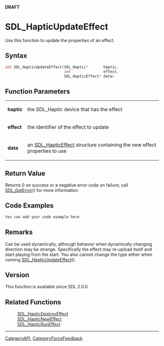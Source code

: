 <span color="red">'''DRAFT'''</span>

= SDL_HapticUpdateEffect =
Use this function to update the properties of an effect.


== Syntax ==
<syntaxhighlight lang='c++'>
int SDL_HapticUpdateEffect(SDL_Haptic*       haptic,
                           int               effect,
                           SDL_HapticEffect* data)
</syntaxhighlight>

== Function Parameters ==
{|
|'''haptic'''
|the SDL_Haptic device that has the effect
|-
|'''effect'''
|the identifier of the effect to update
|-
|'''data'''
|an [[SDL_HapticEffect]] structure containing the new effect properties to use
|}

== Return Value ==
Returns 0 on success or a negative error code on failure; call [[SDL_GetError]]() for more information.

== Code Examples ==
<syntaxhighlight lang='c++'>
You can add your code example here
</syntaxhighlight>

== Remarks ==
Can be used dynamically, although behavior when dynamically changing direction may be strange. Specifically the effect may re-upload itself and start playing from the start. You also cannot change the type either when running [[SDL_HapticUpdateEffect]]().

== Version ==
This function is available since SDL 2.0.0.

== Related Functions ==
:[[SDL_HapticDestroyEffect]]
:[[SDL_HapticNewEffect]]
:[[SDL_HapticRunEffect]]

----
[[CategoryAPI]], [[CategoryForceFeedback]]
